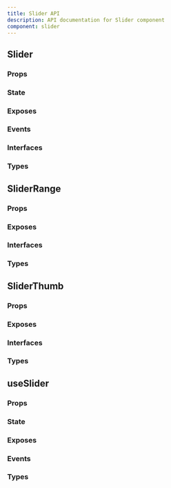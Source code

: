 ```yaml
---
title: Slider API
description: API documentation for Slider component
component: slider
---
```


## Slider

### Props

<DocTable name="Slider" category="api" type="props" />

### State

<DocTable name="Slider" category="api" type="state" />

### Exposes

<DocTable name="Slider" category="api" type="exposes" />

### Events

<DocTable name="Slider" category="api" type="events" />

### Interfaces

<DocTable name="Slider" category="api" type="interfaces" />

### Types

<DocTable name="Slider" category="api" type="types" />

## SliderRange

### Props

<DocTable name="SliderRange" category="api" type="props" />

### Exposes

<DocTable name="SliderRange" category="api" type="exposes" />

### Interfaces

<DocTable name="SliderRange" category="api" type="interfaces" />

### Types

<DocTable name="SliderRange" category="api" type="types" />

## SliderThumb

### Props

<DocTable name="SliderThumb" category="api" type="props" />

### Exposes

<DocTable name="SliderThumb" category="api" type="exposes" />

### Interfaces

<DocTable name="SliderThumb" category="api" type="interfaces" />

### Types

<DocTable name="SliderThumb" category="api" type="types" />

## useSlider

### Props

<DocTable name="useSlider" category="api" type="props" />

### State

<DocTable name="useSlider" category="api" type="state" />

### Exposes

<DocTable name="useSlider" category="api" type="exposes" />

### Events

<DocTable name="useSlider" category="api" type="events" />

### Types

<DocTable name="useSlider" category="api" type="types" />
